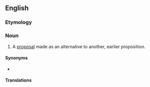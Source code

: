 ==English==

===Etymology===
{{prefix|counter|proposition|lang=en}}

===Noun===
{{en-noun}}

# A [[proposal]] made as an alternative to another, earlier proposition.

====Synonyms====
* {{l|en|counterproposal}}

====Translations====
{{trans-see|counterproposal}}